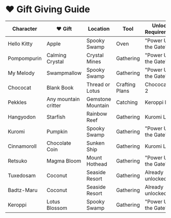 # ❤️ Gift Giving Guide

| Character | ❤️ Gift | Location | Tool | Unlock Requirement |
| --- | --- | --- | --- | --- |
| Hello Kitty | Apple | Spooky Swamp | Oven | "Power Up the Gate" |
| Pompompurin | Calming Crystal | Crystal Mines | Gathering | "Power Up the Gate" |
| My Melody | Swampmallow | Spooky Swamp | Gathering | "Power Up the Gate" |
| Chococat | Blank Book | Thread or Lotus | Crafting Plans | Chococat Lv 2 |
| Pekkles | Any mountain critter | Gemstone Mountain | Catching | Keroppi Lv 2 |
| Hangyodon | Starfish | Rainbow Reef | Gathering | Kuromi Lv 6 |
| Kuromi | Pumpkin | Spooky Swamp | Gathering | "Power Up the Gate" |
| Cinnamoroll | Chocolate Coin | Sunken Ship | Gathering | Kuromi Lv 6 |
| Retsuko | Magma Bloom | Mount Hothead | Gathering | "Power Up the Gate" |
| Tuxedosam | Coconut | Seaside Resort | Gathering | Already unlocked |
| Badtz-Maru | Coconut | Seaside Resort | Gathering | Already unlocked |
| Keroppi | Lotus Blossom | Spooky Swamp | Gathering | "Power Up the Gate" |